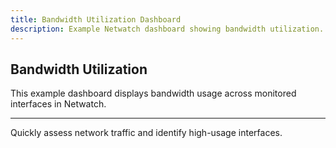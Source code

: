 ```yaml
---
title: Bandwidth Utilization Dashboard
description: Example Netwatch dashboard showing bandwidth utilization.
---
```



## Bandwidth Utilization

This example dashboard displays bandwidth usage across monitored interfaces in Netwatch.

<ZoomableImage src="/images/bandwidth-utilization.png" alt="Bandwidth Utilization Dashboard" />

---

Quickly assess network traffic and identify high-usage interfaces.
